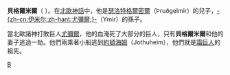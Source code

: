 {{Unreferenced|time=2020-10-30T10:56:08+00:00}}
'''貝格爾米爾'''（{{lang-en|Bergelmir}} ）。在[[北歐神話|北歐神話]]中，他是[[瑟洛特格爾密爾|瑟洛特格爾密爾]]（Þruðgelmir）的兒子，[[尤彌爾|-{zh-cn:伊米尔;zh-hant:尤彌爾;}-]]（Ymir）的孫子。

當北歐諸神打敗巨人[[尤彌爾|尤彌爾]]，他的血淹死了大部分的巨人，只有'''貝格爾米爾'''和他的妻子逃過一劫。他們兩乘著小船逃到[[約頓海姆|約頓海姆]]（Jothuheim），他們就是[[霜巨人|霜巨人]]的祖先。


{{北歐神話}}
{{北歐神話小作品}}
[[Category:北歐巨人|B]]